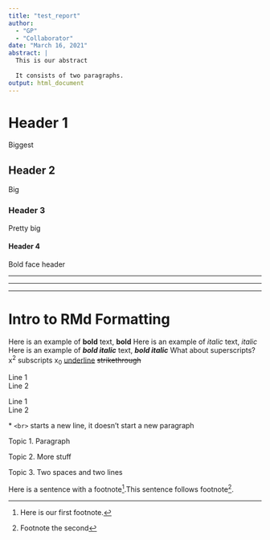 ```yaml
---
title: "test_report"
author: 
  - "GP"
  - "Collaborator"
date: "March 16, 2021"
abstract: |
  This is our abstract
  
  It consists of two paragraphs.
output: html_document
---
```


# Header 1
Biggest

## Header 2
Big

### Header 3
Pretty big

#### Header 4
Bold face header

<!-- Horizontal rules -->

****

____

----

# Intro to RMd Formatting

Here is an example of **bold** text, __bold__
Here is an example of *italic* text, _italic_
Here is an example of ***bold italic*** text, ___bold italic___
What about superscripts? x^2^ subscripts x~0~
<u>underline</u> 
~~strikethrough~~

<!-- Line breaks -->
<!-- Include two spaces after OR html way: <br>-->
Line 1  
Line 2

Line 1 <br>
Line 2

\* `<br>` starts a new line, it doesn't start a new paragraph

<!-- Paragraph -->
Topic 1. Paragraph  

Topic 2. More stuff  

Topic 3. Two spaces and two lines

<!-- Footnotes -->
Here is a sentence with a footnote[^1].This sentence follows footnote[^2].  

<!-- Footnote section -->
[^1]: Here is our first footnote.
[^2]: Footnote the second










